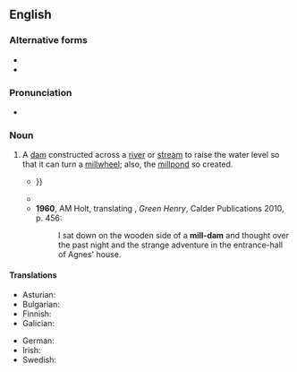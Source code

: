 {{also|milldam}}
==English==
{{wikipedia}}

===Alternative forms===
* {{l|en|milldam}}
* {{l|en|mill-dam}}

===Pronunciation===
* {{a|UK}} {{IPA|en|/ˈmɪldam/}}

===Noun===
{{en-noun}}

# A [[dam]] constructed across a [[river]] or [[stream]] to raise the water level so that it can turn a [[millwheel]]; also, the [[millpond]] so created.
#* {{RQ:Spenser Faerie Queene|book=V|canto=XI|passage=the which, once being brust, / Like to a great '''Mill-damb''' forth fiercely gusht, / And powred out of her infernall sinke / Most ugly filth {{...}}}}
#* {{RQ:Tennyson Poems 1833|poem=The Miller's Daughter|stanza=I|page=33|passage=He looked so joyy and so good— / While fishing in the '''milldam'''-water, / I laughed to see him as he stood, / And dreamt not of the miller's daughter.}}
#* '''1960''', AM Holt, translating {{w|Gottfried Keller}}, ''Green Henry'', Calder Publications 2010, p. 456:
#*: I sat down on the wooden side of a '''mill-dam''' and thought over the past night and the strange adventure in the entrance-hall of Agnes' house.

====Translations====
{{trans-top|dam constructed in order to create a millpond}}
* Asturian: {{t|ast|banzáu|m}}
* Bulgarian: {{t|bg|воденичен яз|m}}
* Finnish: {{t|fi|myllypato}}
* Galician: {{t|gl|banzado|m}}
{{trans-mid}}
* German: {{t|de|Mühldamm|m}}
* Irish: {{t|ga|damba muilinn|m}}
* Swedish: {{t|sv|kvarndamm|c}}
{{trans-bottom}}
